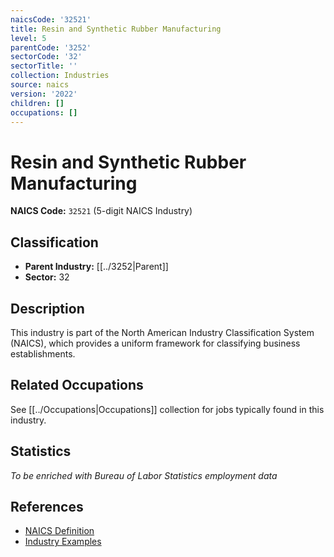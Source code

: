 ```yaml
---
naicsCode: '32521'
title: Resin and Synthetic Rubber Manufacturing
level: 5
parentCode: '3252'
sectorCode: '32'
sectorTitle: ''
collection: Industries
source: naics
version: '2022'
children: []
occupations: []
---
```

# Resin and Synthetic Rubber Manufacturing

**NAICS Code:** `32521` (5-digit NAICS Industry)

## Classification

- **Parent Industry:** [[../3252|Parent]]
- **Sector:** 32

## Description

This industry is part of the North American Industry Classification System (NAICS), which provides a uniform framework for classifying business establishments.

## Related Occupations

See [[../Occupations|Occupations]] collection for jobs typically found in this industry.

## Statistics

*To be enriched with Bureau of Labor Statistics employment data*

## References

- [NAICS Definition](https://www.census.gov/naics/)
- [Industry Examples](https://www.census.gov/naics/2022NAICS/)
